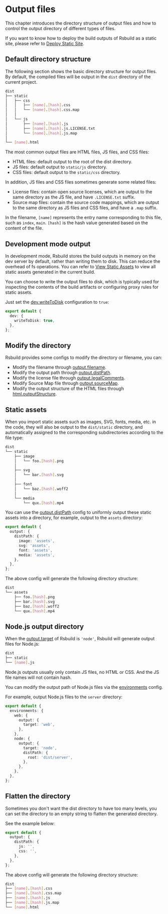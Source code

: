 # Output files

This chapter introduces the directory structure of output files and how to control the output directory of different types of files.

If you want to know how to deploy the build outputs of Rsbuild as a static site, please refer to [Deploy Static Site](/guide/basic/static-deploy).

## Default directory structure

The following section shows the basic directory structure for output files. By default, the compiled files will be output in the `dist` directory of the current project.

```bash
dist
├── static
│   ├── css
│   │   ├── [name].[hash].css
│   │   └── [name].[hash].css.map
│   │
│   └── js
│       ├── [name].[hash].js
│       ├── [name].[hash].js.LICENSE.txt
│       └── [name].[hash].js.map
│
└── [name].html
```

The most common output files are HTML files, JS files, and CSS files:

- HTML files: default output to the root of the dist directory.
- JS files: default output to `static/js` directory.
- CSS files: default output to the `static/css` directory.

In addition, JS files and CSS files sometimes generate some related files:

- License files: contain open source licenses, which are output to the same directory as the JS file, and have `.LICENSE.txt` suffix.
- Source map files: contain the source code mappings, which are output to the same directory as JS files and CSS files, and have a `.map` suffix.

In the filename, `[name]` represents the entry name corresponding to this file, such as `index`, `main`. `[hash]` is the hash value generated based on the content of the file.

## Development mode output

In development mode, Rsbuild stores the build outputs in memory on the dev server by default, rather than writing them to disk. This can reduce the overhead of fs operations. You can refer to [View Static Assets](/guide/basic/server#view-static-assets) to view all static assets generated in the current build.

You can choose to write the output files to disk, which is typically used for inspecting the contents of the build artifacts or configuring proxy rules for static assets.

Just set the [dev.writeToDisk](/config/dev/write-to-disk) configuration to `true`:

```ts
export default {
  dev: {
    writeToDisk: true,
  },
};
```

## Modify the directory

Rsbuild provides some configs to modify the directory or filename, you can:

- Modify the filename through [output.filename](/config/output/filename).
- Modify the output path through [output.distPath](/config/output/dist-path).
- Modify the license file through [output.legalComments](/config/output/legal-comments).
- Modify Source Map file through [output.sourceMap](/config/output/source-map).
- Modify the output structure of the HTML files through [html.outputStructure](/config/html/output-structure).

## Static assets

When you import static assets such as images, SVG, fonts, media, etc. in the code, they will also be output to the `dist/static` directory, and automatically assigned to the corresponding subdirectories according to the file type:

```bash
dist
└── static
    ├── image
    │   └── foo.[hash].png
    │
    ├── svg
    │   └── bar.[hash].svg
    │
    ├── font
    │   └── baz.[hash].woff2
    │
    └── media
        └── qux.[hash].mp4
```

You can use the [output.distPath](/config/output/dist-path) config to uniformly output these static assets into a directory, for example, output to the `assets` directory:

```ts
export default {
  output: {
    distPath: {
      image: 'assets',
      svg: 'assets',
      font: 'assets',
      media: 'assets',
    },
  },
};
```

The above config will generate the following directory structure:

```bash
dist
└── assets
    ├── foo.[hash].png
    ├── bar.[hash].svg
    ├── baz.[hash].woff2
    └── qux.[hash].mp4
```

## Node.js output directory

When the [output.target](/config/output/target) of Rsbuild is `'node'`, Rsbuild will generate output files for Node.js:

```bash
dist
├── static
└── [name].js
```

Node.js outputs usually only contain JS files, no HTML or CSS. And the JS file names will not contain hash.

You can modify the output path of Node.js files via the [environments](/config/environments) config.

For example, output Node.js files to the `server` directory:

```ts
export default {
  environments: {
    web: {
      output: {
        target: 'web',
      },
    },
    node: {
      output: {
        target: 'node',
        distPath: {
          root: 'dist/server',
        },
      },
    },
  },
};
```

## Flatten the directory

Sometimes you don't want the dist directory to have too many levels, you can set the directory to an empty string to flatten the generated directory.

See the example below:

```ts
export default {
  output: {
    distPath: {
      js: '',
      css: '',
    },
  },
};
```

The above config will generate the following directory structure:

```bash
dist
├── [name].[hash].css
├── [name].[hash].css.map
├── [name].[hash].js
├── [name].[hash].js.map
└── [name].html
```
